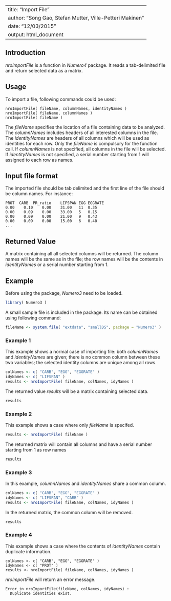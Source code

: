 <!--
%% \VignetteEngine{knitr::rmarkdown}
%%\VignetteIndexEntry{Import File}
-->

---
title: "Import File"
author: "Song Gao, Stefan Mutter, Ville-Petteri Makinen"
date: "12/03/2015"
output: html_document
---

## Introduction

*nroImportFile* is a function in *Numero4* package. It reads a tab-delimited file and return selected data as a matrix. 

## Usage

To import a file, following commands could be used:

```
nroImportFile( fileName, columnNames, identityNames )
nroImportFile( fileName, columnNames )
nroImportFile( fileName )
```

The *fileName* specifies the location of a file containing data to be analyzed. The *columnNames* includes headers of all interested columns in the file. The *identityNames* are headers of all columns which will be used as identities for each row. Only the *fileName* is compulsory for the function call. If *columnNames* is not specified, all columns in the file will be selected. If *identityNames* is not specified, a serial number starting from 1 will assigned to each row as names.

## Input file format
The imported file should be tab delimited and the first line of the file should be column names. For instance:

```
PROT  CARB	PR_ratio	LIFSPAN	EGG	EGGRATE
0.00	0.10	0.00	31.00	11	0.35
0.00	0.09	0.00	33.00	5	0.15
0.00	0.09	0.00	21.00	9	0.43
0.00	0.09	0.00	15.00	6	0.40
...
```

## Returned Value

A matrix containing all all selected columns will be returned. The column names will be the same as in the file; the row names will be the contents in *identityNames* or a serial number starting from 1.

## Example

Before using the package, *Numero3* need to be loaded.

```r
library( Numero3 )
```

A small sample file is included in the package. Its name can be obtained using following command:

```r
fileName <- system.file( "extdata", "smallDS", package = "Numero3" )
```

### Example 1

This example shows a normal case of importing file: both *columnNames* and *identityNames* are given; there is no common column between these two variables; the selected identity columns are unique among all rows.

```r
colNames <- c( "CARB", "EGG", "EGGRATE" )
idyNames <- c( "LIFSPAN" )
results <- nroImportFile( fileName, colNames, idyNames )
```

The returned value *results* will be a matrix containing selected data.

```r
results
```

### Example 2

This example shows a case where only *fileName* is specifed. 

```r
results <- nroImportFile( fileName )
```

The returned matrix will contain all columns and have a serial number starting from 1 as row names

```r
results
```

### Example 3

In this example, *columnNames* and *identityNames* share a common column.

```r
colNames <- c( "CARB", "EGG", "EGGRATE" )
idyNames <- c( "LIFSPAN", "CARB" )
results <- nroImportFile( fileName, colNames, idyNames )
```

In the returned matrix, the common column will be removed.

```r
results
```

### Example 4

This example shows a case where the contents of *identityNames* contain duplicate information. 

```
colNames <- c( "CARB", "EGG", "EGGRATE" )
idyNames <- c( "PROT" )
results <- nroImportFile( fileName, colNames, idyNames )
```

*nroImportFile* will return an error message.

```
Error in nroImportFile(fileName, colNames, idyNames) : 
  Duplicate identities exist.
```
